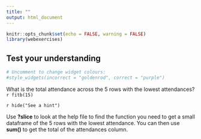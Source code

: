 ```yaml
---
title: ""
output: html_document
---
```


```r
knitr::opts_chunk$set(echo = FALSE, warning = FALSE)
library(webexercises)
```

## Test your understanding

```r
# Uncomment to change widget colours:
#style_widgets(incorrect = "goldenrod", correct = "purple")
```

What is the total attendance across the 5 rows with the lowest attendances? `r fitb(15)`

`r hide("See a hint")`

Use **?slice** to look at the help file to find the function you need to get a small dataframe of the 5 rows with the lowest attendance. You can then use **sum()** to get the total of the attendances column.

<!-- `r unhide()` -->

<!-- ```{r, echo = TRUE, eval = FALSE, webex.hide = "Click here to see an explanation"} -->
<!-- q1_df<- slice_min(data, n=5, order_by = breaches) -->

<!-- sum(q1_df$attendances) # This will give the answer = 15 -->
<!-- ``` -->

